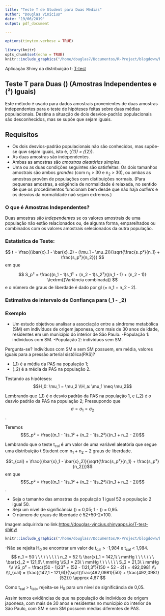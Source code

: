 ```yaml
---
title: "Teste T de Student para Duas Médias"
author: "Douglas Vinícius"
date: "19/06/2019"
output: pdf_document

---
```

```r
options(tinytex.verbose = TRUE)
```

```r
library(knitr)
opts_chunk$set(echo = TRUE)
knitr::include_graphics("/home/douglas7/Documentos/R-Project/blogdown/blogdown2/static/img/Rplot1.png")
```

Aplicação Shiny da distribuição t: [T-test](https://douglas-vincius.shinyapps.io/T-test-shiny/)

## Teste T para Duas \(\mu\) (Amostras Independentes e \(\sigma²\) Iguais)


Este método é usado para dados amostrais provenientes de duas amostras independentes para o teste de hipóteses feitas sobre duas médias populacionais. Destina a situação de dois desvios-padrão populacionais são desconhecidos, mas se supõe que sejam iguais.


## Requisitos

- Os dois desvios-padrão populacionais não são conhecidos, mas supõe-se quw sejam iguais, isto é, \(\sigma_{1}\) = \(\sigma_{2}\).
- As duas amostras são independentes.
- Ambas as amostras são *amostras aleatórias simples*.
- Uma ou as duas condições seguintes são satisfeitas: Os dois tamanhos amostrais são ambos *grandes* (com n<sub>1</sub> > 30 e n<sub>2</sub> > 30), ou ambas as amostras provêm de populações com distibuições normais. (Para pequenas amostras, a exigência de normalidade é relaxada, no sentido de que os procedimentos funcionam bem desde que não haja *outliers* e os desvios da normalidade naõ sejam extremos.)


### O que é Amostras Independentes?

Duas amostras são *independentes* se os valores amostrais de uma população não estão relacionados ou, de alguma forma, emparelhados ou combinados com os valores amostrais selecionados da outra população.


### Estatística de Teste:

$$
t = \frac{(\bar{x}_1 - \bar{x}_2) - (\mu_1 - \mu_2)}{\sqrt{\frac{s_p²}{n_1} + \frac{s_p²}{n_2}}}
$$
em que

$$
S_p² = \frac{(n_1 - 1)s_1² + (n_2 - 1)s_2²}{(n_1 - 1) + (n_2 - 1)}  \textrm{(Variância combinada)}
$$
e o número de graus de liberdade é dado por gl \(= n_1 + n_2 - 2\).


### Estimativa de intervalo de Confiança para \(\mu_1 - \mu_2\) 


### Exemplo

 - Um estudo objetivou analisar a associação entre a síndrome metabólica (SM) em indivíduos de origem japonesa, com mais de 30 anos de idade, residentes em um município do interior de São Paulo.
 -População 1: indivíduos com SM.
 -População 2: indivíduos sem SM.

Pergunta-se? Indivíduos com SM e sem SM possuem, em média, valores iguais para a pressão arterial sistólica(PAS)?

 - \(\mu_1\) é a média da PAS na população 1;
 - \(\mu_2\) é a média da PAS na população 2.
 
Testando as hipóteses: 
$$H_0: \mu_1 = \mu_2
\\H_a: \mu_1 \neq \mu_2$$

Lembrando que \(\sigma_1\) é o desvio padrão da PAS na população 1, e \(\sigma_2\) é o desvio padrão da PAS na população 2; Pressupondo que $$\sigma = \sigma_1 = \sigma_2$$.

Teremos $$S_p² = \frac{(n_1 - 1)s_1² + (n_2 - 1)s_2²}{(n_1 + n_2 - 2)}$$

Lembrando que o teste t<sub>cal</sub> é um valor de uma variável aleatória que segue uma distribuição t Student com n<sub>1</sub> + n<sub>2</sub> − 2 graus de liberdade.

$$t_{cal} = \frac{(\bar{x}_1 - \bar{x}_2)}{\sqrt{\frac{s_p²}{n_1} + \frac{s_p²}{n_2}}}$$ em que $$S_p² = \frac{(n_1 - 1)s_1² + (n_2 - 1)s_2²}{(n_1 + n_2 - 2)}$$.

 - Seja o tamanho das amostras da população 1 igual 52 e população 2 igual 50.
 - Seja um nível de significância \(\alpha\) = 0,05; 1 - \(\alpha\) = 0,95.
 - O número de graus de liberdade é 52+50-2=100.

Imagem adquirirda no link:<https://douglas-vincius.shinyapps.io/T-test-shiny/>

```r
knitr::include_graphics("/home/douglas7/Documentos/R-Project/blogdown/blogdown2/static/img/t_two_0.05.png")
```

-Não se rejeita H<sub>0</sub> se encontrar um valor de t<sub>cal</sub> > -1,984 e t<sub>cal</sub> < 1,984.
$$
n_1 = 50 \ \ \ \ \ \ \ \ \ n_2 = 52
\\ \bar{x}_1 = 142,1\ \ mmHg \ \ \ \ \ \ \ \bar{x}_2 = 121,6\ \ mmHg
\\S_1 = 23\ \ mmHg \ \ \ \ \ \ \ S_2 = 21,3\ \ mmHg
\\\ 
\\S_p² = \frac{(50 - 1)23² + (52 - 1)21,3²}{(50 + 52 - 2)} = 492,0981
\\\
\\t_{cal} = \frac{(142,1 - 121,6)}{\sqrt{\frac{492,0981}{50} + \frac{492,0981}{52}}} \approx 4,67
$$

Como t<sub>cal</sub> > t<sub>tab</sub>, rejeita-se H<sub>0</sub> para um nível de significância de 0,05.

Assim temos evidências de que na população de indivíduos de origem japonesa, com mais de 30 anos e residentes no município do interior de São Paulo, com SM e sem SM possuem médias
diferentes de PAS.